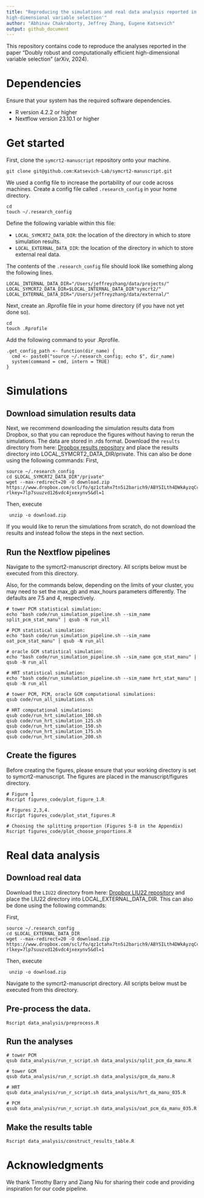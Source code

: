 ```yaml
---
title: "Reproducing the simulations and real data analysis reported in `Doubly robust and computationally efficient
high-dimensional variable selection'"
author: "Abhinav Chakraborty, Jeffrey Zhang, Eugene Katsevich"
output: github_document
---
```


This repository contains code to reproduce the analyses reported in the paper "Doubly robust and computationally efficient high-dimensional variable selection" (arXiv, 2024).


# Dependencies

Ensure that your system has the required software dependencies.

-   R version 4.2.2 or higher
-   Nextflow version 23.10.1 or higher

# Get started

First, clone the `symcrt2-manuscript` repository onto your machine.

```         
git clone git@github.com:Katsevich-Lab/symcrt2-manuscript.git
```

We used a config file to increase the portability of our code across machines. Create a config file called `.research_config` in your home directory.

```         
cd
touch ~/.research_config
```

Define the following variable within this file:

-   `LOCAL_SYMCRT2_DATA_DIR`: the location of the directory in which to store simulation results.
-   `LOCAL_EXTERNAL_DATA_DIR`: the location of the directory in which to store external real data.

The contents of the `.research_config` file should look like something along the following lines.

```         
LOCAL_INTERNAL_DATA_DIR="/Users/jeffreyzhang/data/projects/"
LOCAL_SYMCRT2_DATA_DIR=$LOCAL_INTERNAL_DATA_DIR"symcrt2/"
LOCAL_EXTERNAL_DATA_DIR="/Users/jeffreyzhang/data/external/"
```

Next, create an .Rprofile file in your home directory (if you have not yet done so).

```
cd
touch .Rprofile
```
Add the following command to your .Rprofile.

```
.get_config_path <- function(dir_name) {
  cmd <- paste0("source ~/.research_config; echo $", dir_name)
  system(command = cmd, intern = TRUE)
}
```
# Simulations
## Download simulation results data
Next, we recommend downloading the simulation results data from Dropbox, so that you can reproduce the figures without having to rerun the simulations. The data are stored in .rds format. Download the `results` directory from here: [Dropbox results repository](https://www.dropbox.com/scl/fo/qz1ctahx7tn5i2barich9/ABYSILth4DWkAyzqCc9umkU?rlkey=7lp7suuzvd126vdc4jxexynv5&dl=0) and place the results directory into LOCAL_SYMCRT2_DATA_DIR/private. This can also be done using the following commands:
First, 
```         
source ~/.research_config
cd $LOCAL_SYMCRT2_DATA_DIR"/private"
wget --max-redirect=20 -O download.zip https://www.dropbox.com/scl/fo/qz1ctahx7tn5i2barich9/ABYSILth4DWkAyzqCc9umkU?rlkey=7lp7suuzvd126vdc4jxexynv5&dl=1
```
Then, execute
```
 unzip -o download.zip
```

If you would like to rerun the simulations from scratch, do not download the results and instead follow the steps in the next section.

## Run the Nextflow pipelines
Navigate to the symcrt2-manuscript directory. All scripts below must be executed from this directory.

Also, for the commands below, depending on the limits of your cluster, you may need to set the max_gb and max_hours parameters differently. The defaults are 7.5 and 4, respectively.

``` 
# tower PCM statistical simulation:
echo "bash code/run_simulation_pipeline.sh --sim_name split_pcm_stat_manu" | qsub -N run_all

# PCM statistical simulation:
echo "bash code/run_simulation_pipeline.sh --sim_name oat_pcm_stat_manu" | qsub -N run_all

# oracle GCM statistical simulation:
echo "bash code/run_simulation_pipeline.sh --sim_name gcm_stat_manu" | qsub -N run_all

# HRT statistical simulation:
echo "bash code/run_simulation_pipeline.sh --sim_name hrt_stat_manu" | qsub -N run_all

# tower PCM, PCM, oracle GCM computational simulations:
qsub code/run_all_simulations.sh 

# HRT computational simulations:
qsub code/run_hrt_simulation_100.sh 
qsub code/run_hrt_simulation_125.sh 
qsub code/run_hrt_simulation_150.sh 
qsub code/run_hrt_simulation_175.sh 
qsub code/run_hrt_simulation_200.sh 
```

## Create the figures
Before creating the figures, please ensure that your working directory is set to symcrt2-manuscript. The figures are placed in the manuscript/figures directory.
```
# Figure 1
Rscript figures_code/plot_figure_1.R

# Figures 2,3,4.
Rscript figures_code/plot_stat_figures.R

# Choosing the splitting proportion (Figures 5-8 in the Appendix)
Rscript figures_code/plot_choose_proportions.R

```

# Real data analysis
## Download real data
Download the `LIU22` directory from here: [Dropbox LIU22 repository](https://www.dropbox.com/scl/fo/qz1ctahx7tn5i2barich9/ABYSILth4DWkAyzqCc9umkU?rlkey=7lp7suuzvd126vdc4jxexynv5&dl=0) and place the LIU22 directory into LOCAL_EXTERNAL_DATA_DIR. This can also be done using the following commands:

First, 
```         
source ~/.research_config
cd $LOCAL_EXTERNAL_DATA_DIR
wget --max-redirect=20 -O download.zip https://www.dropbox.com/scl/fo/qz1ctahx7tn5i2barich9/ABYSILth4DWkAyzqCc9umkU?rlkey=7lp7suuzvd126vdc4jxexynv5&dl=1
```
Then, execute
```
 unzip -o download.zip
```
Navigate to the symcrt2-manuscript directory. All scripts below must be executed from this directory.

## Pre-process the data.
```
Rscript data_analysis/preprocess.R
```

## Run the analyses
```
# tower PCM
qsub data_analysis/run_r_script.sh data_analysis/split_pcm_da_manu.R

# tower GCM
qsub data_analysis/run_r_script.sh data_analysis/gcm_da_manu.R

# HRT
qsub data_analysis/run_r_script.sh data_analysis/hrt_da_manu_035.R

# PCM
qsub data_analysis/run_r_script.sh data_analysis/oat_pcm_da_manu_035.R
```

## Make the results table
```
Rscript data_analysis/construct_results_table.R
```

# Acknowledgments
We thank Timothy Barry and Ziang Niu for sharing their code and providing inspiration for our code pipeline.


